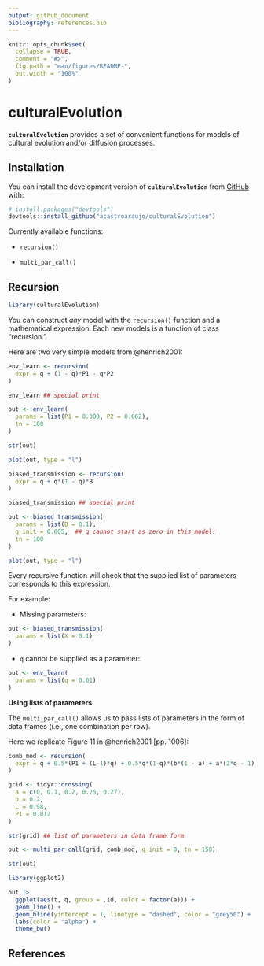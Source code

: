 ```yaml
---
output: github_document
bibliography: references.bib
---
```


<!-- README.md is generated from README.Rmd. Please edit that file -->

```r
knitr::opts_chunk$set(
  collapse = TRUE,
  comment = "#>",
  fig.path = "man/figures/README-",
  out.width = "100%"
)
```

# culturalEvolution

<!-- badges: start -->

<!-- badges: end -->

**`culturalEvolution`** provides a set of convenient functions for models of cultural evolution and/or diffusion processes.

## Installation

You can install the development version of **`culturalEvolution`** from [GitHub](https://github.com/) with:

``` r
# install.packages("devtools")
devtools::install_github("acastroaraujo/culturalEvolution")
```

Currently available functions:

-   `recursion()`

-   `multi_par_call()`

## Recursion

```r
library(culturalEvolution)
```

You can construct *any* model with the `recursion()` function and a mathematical expression. Each new models is a function of class "recursion."

Here are two very simple models from @henrich2001:

```r

env_learn <- recursion(
  expr = q + (1 - q)*P1 - q*P2
)

env_learn ## special print

out <- env_learn(
  params = list(P1 = 0.308, P2 = 0.062), 
  tn = 100
)

str(out)

plot(out, type = "l")

biased_transmission <- recursion(
  expr = q + q*(1 - q)*B
)

biased_transmission ## special print

out <- biased_transmission(
  params = list(B = 0.1), 
  q_init = 0.005,  ## q cannot start as zero in this model!
  tn = 100
)

plot(out, type = "l")

```

Every recursive function will check that the supplied list of parameters corresponds to this expression.

For example:

-   Missing parameters:

```r
out <- biased_transmission(
  params = list(X = 0.1)
)

```

-   `q` cannot be supplied as a parameter:

```r
out <- env_learn(
  params = list(q = 0.01)
)
```

**Using lists of parameters**

The `multi_par_call()` allows us to pass lists of parameters in the form of data frames (i.e., one combination per row).

Here we replicate Figure 11 in @henrich2001 [pp. 1006]:

```r
comb_mod <- recursion(
  expr = q + 0.5*(P1 + (L-1)*q) + 0.5*q*(1-q)*(b*(1 - a) + a*(2*q - 1))
)

grid <- tidyr::crossing(
  a = c(0, 0.1, 0.2, 0.25, 0.27),
  b = 0.2, 
  L = 0.98, 
  P1 = 0.012
)

str(grid) ## list of parameters in data frame form

out <- multi_par_call(grid, comb_mod, q_init = 0, tn = 150)

str(out)

library(ggplot2)

out |> 
  ggplot(aes(t, q, group = .id, color = factor(a))) + 
  geom_line() + 
  geom_hline(yintercept = 1, linetype = "dashed", color = "grey50") +
  labs(color = "alpha") + 
  theme_bw()
```

## References

